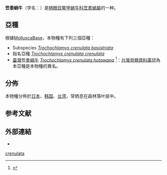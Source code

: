 {{Speciesbox
 | taxon = Trochochlamys crenulata
 | authority = (Gude, 1900)
 | synonyms_refs = {{r|MolluscaBase}}
 | synonyms = 
* ''[[Kaliella|Kaliella]] crenulata'' {{small|Gude, 1900}}
}}

'''笠黍蜗牛'''（学名：''{{lang|la|Trochochlamys crenulata}}''）是[[柄眼目|柄眼目]][[鳖甲蜗牛科|鳖甲蜗牛科]][[笠黍蝸屬|笠黍蝸屬]]的一种{{r|shell_1988}}。

==亞種==
根據[[MolluscaBase|MolluscaBase]]，本物種有下列三個亞種{{r|MolluscaBase}}：
* Subspecies ''[[Trochochlamys_crenulata_basistriata|Trochochlamys crenulata basistriata]]'' {{small|(Pilsbry & Hirase, 1905)}}
* 指名亞種 ''[[Trochochlamys_crenulata_crenulata|Trochochlamys crenulata crenulata]]'' {{small|(Gude, 1900)}}
* [[臺灣笠黍蝸牛|臺灣笠黍蝸牛]] ''[[Trochochlamys_crenulata_hotawana|Trochochlamys crenulata hotawana]]'' {{small|(Pilsbry & Hirase, 1905)}}<ref>{{cite web |url=https://taieol.tw/pages/140109 |title=臺灣笠黍蝸牛 Subspecies Trochochlamys crenulata hotawana (Pilsbry & Hirase, 1906) |work=[[臺灣生命大百科|臺灣生命大百科]] |date=2014-12-22 |access-date=2020-03-02 |language=zh-hant |archive-date=2020-03-02 |archive-url=https://web.archive.org/web/20200302140522/https://taieol.tw/pages/140109 |dead-url=no }}</ref>：[[台灣貝類資料庫|台灣貝類資料庫]]認為本亞種是本物種的異名{{r|shell_1988}}。

==分佈==
本物種分佈於[[日本|日本]]{{r|MolluscaBase|Minato 1988}}、[[韩国|韩国]]{{r|shell_1988}}、[[台湾|台湾]]{{r|shell_1988}}，常栖息在森林落叶层中{{r|shell_1988}}。

==参考文献==
{{reflist|refs=
<ref name="MolluscaBase">{{MolluscaBase |id=1331747
 | taxon = Trochochlamys crenulata | genus = yes | authority = (Gude, 1900)
 |last=Páll-Gergely |first=Barna
 |date=2019-03-09 |access-date=2020-03-02 }}</ref>
<ref name="Minato 1988">{{cite journal
 | last = Minato | first = H. | year = 1988
 | title = A systematic and bibliographic list of the Japanese land snails. H. Minato, Shirahama, 294 pp., 7 pls. page(s): 109 [details]   }}</ref>
<ref name="shell_1988">{{cite web
 |url=http://shell.sinica.edu.tw/chinese/shellbase_detail.php?science_no=1988
 |title=国际贝库：笠黍蜗牛  |publisher=台湾贝类资料库
 |access-date=2020-03-02 |language=zh-hant }}</ref>
}}

==外部連結==
{{commonscat|Trochochlamys crenulata}}
*{{Wikispecies-inline|Trochochlamys crenulata}}
{{Taxonbar}}
[[Category:笠黍蝸屬|crenulata]]